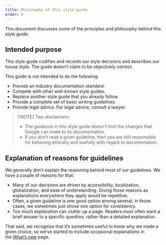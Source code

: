 ```yaml
---
title: Philosophy of this style guide
order: 4
---
```


This document discusses some of the principles and philosophy behind this style guide.

## Intended purpose

This style guide codifies and records our style decisions and describes our house style. The guide doesn't claim to be objectively correct.

This guide is *not* intended to do the following:

- Provide an industry documentation standard.
- Compete with other well-known style guides.
- Replace another style guide that you already follow.
- Provide a complete set of basic writing guidelines.
- Provide legal advice. For legal advice, consult a lawyer.

> [!NOTE]
> Two disclaimers:
>
> - The guidance in this style guide doesn't limit the changes that Google can make to its documentation.
> - If you don't read a given guideline, then you are still responsible for behaving ethically and lawfully with regard to documentation.

## Explanation of reasons for guidelines

We generally don't explain the reasoning behind most of our guidelines. We have a couple of reasons for that:

- Many of our decisions are driven by accessibility, localization, globalization, and ease of understanding. Giving those reasons as explanations everywhere they apply would be repetitive.
- Often, a given guideline is one good option among several; in those cases, we sometimes just chose one option for consistency.
- Too much explanation can clutter up a page. Readers most often want a brief answer to a specific question, rather than a detailed explanation.

That said, we recognize that it's sometimes useful to know why we made a given choice, so we've started to include occasional explanations in the [What's new](https://developers.google.com/style/whats-new) page.
